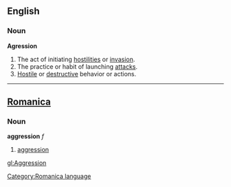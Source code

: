==English==
===Noun===
'''Agression'''
#The act of initiating [[hostility|hostilities]] or [[invasion]].
#The practice or habit of launching [[attack]]s.
#[[Hostile]] or [[destructive]] behavior or actions.
----

==[[Romanica]]==
[[Category:Romanica language]]
===Noun===
<b>aggression</b> ''f''
#[[aggression]]

[[gl:Aggression]]